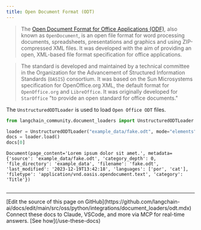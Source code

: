 ```yaml
---
title: Open Document Format (ODT)
---
```


>The [Open Document Format for Office Applications (ODF)](https://en.wikipedia.org/wiki/OpenDocument), also known as `OpenDocument`, is an open file format for word processing documents, spreadsheets, presentations and graphics and using ZIP-compressed XML files. It was developed with the aim of providing an open, XML-based file format specification for office applications.

>The standard is developed and maintained by a technical committee in the Organization for the Advancement of Structured Information Standards (`OASIS`) consortium. It was based on the Sun Microsystems specification for OpenOffice.org XML, the default format for `OpenOffice.org` and `LibreOffice`. It was originally developed for `StarOffice` "to provide an open standard for office documents."

The `UnstructuredODTLoader` is used to load `Open Office ODT` files.

```python
from langchain_community.document_loaders import UnstructuredODTLoader

loader = UnstructuredODTLoader("example_data/fake.odt", mode="elements")
docs = loader.load()
docs[0]
```

```output
Document(page_content='Lorem ipsum dolor sit amet.', metadata={'source': 'example_data/fake.odt', 'category_depth': 0, 'file_directory': 'example_data', 'filename': 'fake.odt', 'last_modified': '2023-12-19T13:42:18', 'languages': ['por', 'cat'], 'filetype': 'application/vnd.oasis.opendocument.text', 'category': 'Title'})
```

```python

```

---

<Callout icon="pen-to-square" iconType="regular">
    [Edit the source of this page on GitHub](https://github.com/langchain-ai/docs/edit/main/src/oss/python/integrations/document_loaders/odt.mdx)
</Callout>
<Tip icon="terminal" iconType="regular">
    Connect these docs to Claude, VSCode, and more via MCP for    real-time answers. [See how](/use-these-docs)
</Tip>
